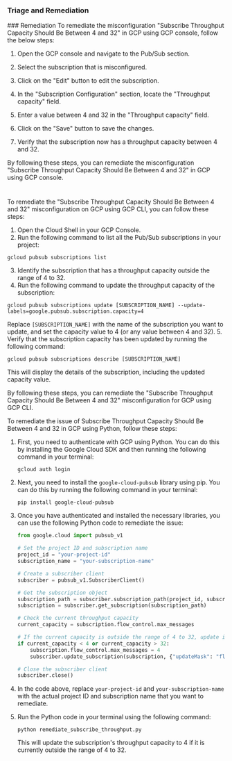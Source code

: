 
### Triage and Remediation
<Tabs>
<Tab title='Remediation'>
### Remediation

<AccordionGroup>
<Accordion title='Using Console' defaultOpen='true'>
To remediate the misconfiguration "Subscribe Throughput Capacity Should Be Between 4 and 32" in GCP using GCP console, follow the below steps:

1. Open the GCP console and navigate to the Pub/Sub section.

2. Select the subscription that is misconfigured.

3. Click on the "Edit" button to edit the subscription.

4. In the "Subscription Configuration" section, locate the "Throughput capacity" field.

5. Enter a value between 4 and 32 in the "Throughput capacity" field.

6. Click on the "Save" button to save the changes.

7. Verify that the subscription now has a throughput capacity between 4 and 32.

By following these steps, you can remediate the misconfiguration "Subscribe Throughput Capacity Should Be Between 4 and 32" in GCP using GCP console.

#
</Accordion>

<Accordion title='Using CLI'>
To remediate the "Subscribe Throughput Capacity Should Be Between 4 and 32" misconfiguration on GCP using GCP CLI, you can follow these steps:

1. Open the Cloud Shell in your GCP Console.
2. Run the following command to list all the Pub/Sub subscriptions in your project:
```
gcloud pubsub subscriptions list
```
3. Identify the subscription that has a throughput capacity outside the range of 4 to 32.
4. Run the following command to update the throughput capacity of the subscription:
```
gcloud pubsub subscriptions update [SUBSCRIPTION_NAME] --update-labels=google.pubsub.subscription.capacity=4
```
Replace `[SUBSCRIPTION_NAME]` with the name of the subscription you want to update, and set the capacity value to 4 (or any value between 4 and 32).
5. Verify that the subscription capacity has been updated by running the following command:
```
gcloud pubsub subscriptions describe [SUBSCRIPTION_NAME]
```
This will display the details of the subscription, including the updated capacity value.

By following these steps, you can remediate the "Subscribe Throughput Capacity Should Be Between 4 and 32" misconfiguration for GCP using GCP CLI.
</Accordion>

<Accordion title='Using Python'>
To remediate the issue of Subscribe Throughput Capacity Should Be Between 4 and 32 in GCP using Python, follow these steps:

1. First, you need to authenticate with GCP using Python. You can do this by installing the Google Cloud SDK and then running the following command in your terminal:

   ```
   gcloud auth login
   ```

2. Next, you need to install the `google-cloud-pubsub` library using pip. You can do this by running the following command in your terminal:

   ```
   pip install google-cloud-pubsub
   ```

3. Once you have authenticated and installed the necessary libraries, you can use the following Python code to remediate the issue:

   ```python
   from google.cloud import pubsub_v1

   # Set the project ID and subscription name
   project_id = "your-project-id"
   subscription_name = "your-subscription-name"

   # Create a subscriber client
   subscriber = pubsub_v1.SubscriberClient()

   # Get the subscription object
   subscription_path = subscriber.subscription_path(project_id, subscription_name)
   subscription = subscriber.get_subscription(subscription_path)

   # Check the current throughput capacity
   current_capacity = subscription.flow_control.max_messages

   # If the current capacity is outside the range of 4 to 32, update it to 4
   if current_capacity < 4 or current_capacity > 32:
       subscription.flow_control.max_messages = 4
       subscriber.update_subscription(subscription, {"updateMask": "flow_control"})

   # Close the subscriber client
   subscriber.close()
   ```

4. In the code above, replace `your-project-id` and `your-subscription-name` with the actual project ID and subscription name that you want to remediate.

5. Run the Python code in your terminal using the following command:

   ```
   python remediate_subscribe_throughput.py
   ```

   This will update the subscription's throughput capacity to 4 if it is currently outside the range of 4 to 32.
</Accordion>

</AccordionGroup>
</Tab>
</Tabs>
